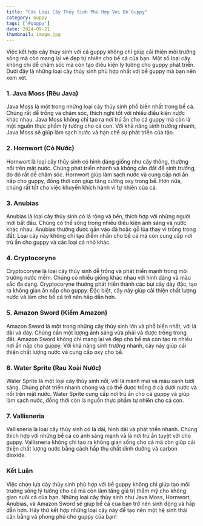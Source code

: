 ```yaml
---
title: "Các Loại Cây Thủy Sinh Phù Hợp Với Bể Guppy"
category: Guppy
tags: ['#guppy']
date: 2024-09-21
thumbnail: image.jpg
---
```


Việc kết hợp cây thủy sinh với cá guppy không chỉ giúp cải thiện môi trường sống mà còn mang lại vẻ đẹp tự nhiên cho bể cá của bạn. Một số loại cây không chỉ dễ chăm sóc mà còn tạo điều kiện lý tưởng cho guppy phát triển. Dưới đây là những loại cây thủy sinh phù hợp nhất với bể guppy mà bạn nên xem xét.

### 1. **Java Moss (Rêu Java)**
Java Moss là một trong những loại cây thủy sinh phổ biến nhất trong bể cá. Chúng rất dễ trồng và chăm sóc, thích nghi tốt với nhiều điều kiện nước khác nhau. Java Moss không chỉ tạo ra nơi trú ẩn cho cá guppy mà còn là một nguồn thực phẩm lý tưởng cho cá con. Với khả năng sinh trưởng nhanh, Java Moss sẽ giúp làm sạch nước và hạn chế sự phát triển của tảo.

### 2. **Hornwort (Cỏ Nước)**
Hornwort là loại cây thủy sinh có hình dáng giống như cây thông, thường nổi trên mặt nước. Chúng phát triển nhanh và không cần đất để sinh trưởng, do đó rất dễ chăm sóc. Hornwort giúp làm sạch nước và cung cấp nơi ẩn nấp cho guppy, đồng thời còn giúp tăng cường oxy trong bể. Hơn nữa, chúng rất tốt cho việc khuyến khích hành vi tự nhiên của cá.

### 3. **Anubias**
Anubias là loại cây thủy sinh có lá rộng và bền, thích hợp với những người mới bắt đầu. Chúng có thể sống trong nhiều điều kiện ánh sáng và nước khác nhau. Anubias thường được gắn vào đá hoặc gỗ lũa thay vì trồng trong đất. Loại cây này không chỉ tạo điểm nhấn cho bể cá mà còn cung cấp nơi trú ẩn cho guppy và các loại cá nhỏ khác.

### 4. **Cryptocoryne**
Cryptocoryne là loại cây thủy sinh dễ trồng và phát triển mạnh trong môi trường nước mềm. Chúng có nhiều giống khác nhau với hình dáng và màu sắc đa dạng. Cryptocoryne thường phát triển thành các bụi cây dày đặc, tạo ra không gian ẩn nấp cho guppy. Đặc biệt, cây này giúp cải thiện chất lượng nước và làm cho bể cá trở nên hấp dẫn hơn.

### 5. **Amazon Sword (Kiếm Amazon)**
Amazon Sword là một trong những cây thủy sinh lớn và phổ biến nhất, với lá dài và dày. Chúng cần một lượng ánh sáng vừa phải và được trồng trong đất. Amazon Sword không chỉ mang lại vẻ đẹp cho bể mà còn tạo ra nhiều nơi ẩn nấp cho guppy. Với khả năng sinh trưởng nhanh, cây này giúp cải thiện chất lượng nước và cung cấp oxy cho bể.

### 6. **Water Sprite (Rau Xoài Nước)**
Water Sprite là một loại cây thủy sinh nổi, với lá mảnh mai và màu xanh tươi sáng. Chúng phát triển nhanh chóng và có thể được trồng ở cả dưới nước và nổi trên mặt nước. Water Sprite cung cấp nơi trú ẩn cho cá guppy và giúp làm sạch nước, đồng thời còn là nguồn thực phẩm tự nhiên cho cá con.

### 7. **Vallisneria**
Vallisneria là loại cây thủy sinh có lá dài, hình dải và phát triển nhanh. Chúng thích hợp với những bể cá có ánh sáng mạnh và là nơi trú ẩn tuyệt vời cho guppy. Vallisneria không chỉ tạo ra không gian sống cho cá mà còn giúp cải thiện chất lượng nước bằng cách hấp thụ chất dinh dưỡng và carbon dioxide.

### Kết Luận
Việc chọn lựa cây thủy sinh phù hợp với bể guppy không chỉ giúp tạo môi trường sống lý tưởng cho cá mà còn làm tăng giá trị thẩm mỹ cho không gian nuôi cá của bạn. Những loại cây thủy sinh như Java Moss, Hornwort, Anubias, và Amazon Sword sẽ giúp bể cá của bạn trở nên sinh động và hấp dẫn hơn. Hãy thử kết hợp những loại cây này để tạo nên một hệ sinh thái cân bằng và phong phú cho guppy của bạn!